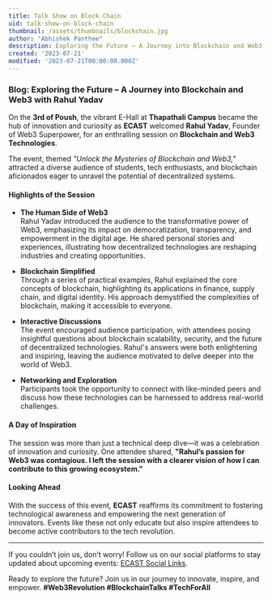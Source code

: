 ```yaml
---
title: Talk Show on Block Chain
uid: talk-show-on-block-chain
thumbnail: /assets/thumbnails/blockchain.jpg
author: "Abhishek Panthee"
description: Exploring the Future – A Journey into Blockchain and Web3 with Rahul Yadav  
created: '2023-07-21'
modified: '2023-07-21T00:00:00.000Z'
---
```


### Blog: Exploring the Future – A Journey into Blockchain and Web3 with Rahul Yadav  

On the **3rd of Poush**, the vibrant E-Hall at **Thapathali Campus** became the hub of innovation and curiosity as **ECAST** welcomed **Rahul Yadav**, Founder of Web3 Superpower, for an enthralling session on **Blockchain and Web3 Technologies**.  

The event, themed *"Unlock the Mysteries of Blockchain and Web3,"* attracted a diverse audience of students, tech enthusiasts, and blockchain aficionados eager to unravel the potential of decentralized systems.

#### Highlights of the Session  

- **The Human Side of Web3**  
   Rahul Yadav introduced the audience to the transformative power of Web3, emphasizing its impact on democratization, transparency, and empowerment in the digital age. He shared personal stories and experiences, illustrating how decentralized technologies are reshaping industries and creating opportunities.  

- **Blockchain Simplified**  
   Through a series of practical examples, Rahul explained the core concepts of blockchain, highlighting its applications in finance, supply chain, and digital identity. His approach demystified the complexities of blockchain, making it accessible to everyone.  

- **Interactive Discussions**  
   The event encouraged audience participation, with attendees posing insightful questions about blockchain scalability, security, and the future of decentralized technologies. Rahul's answers were both enlightening and inspiring, leaving the audience motivated to delve deeper into the world of Web3.  

- **Networking and Exploration**  
   Participants took the opportunity to connect with like-minded peers and discuss how these technologies can be harnessed to address real-world challenges.  

#### A Day of Inspiration  

The session was more than just a technical deep dive—it was a celebration of innovation and curiosity. One attendee shared, **"Rahul’s passion for Web3 was contagious. I left the session with a clearer vision of how I can contribute to this growing ecosystem."**  

#### Looking Ahead  

With the success of this event, **ECAST** reaffirms its commitment to fostering technological awareness and empowering the next generation of innovators. Events like these not only educate but also inspire attendees to become active contributors to the tech revolution.  

---

If you couldn’t join us, don’t worry! Follow us on our social platforms to stay updated about upcoming events: [ECAST Social Links](https://linktr.ee/ecastthapathali).  

Ready to explore the future? Join us in our journey to innovate, inspire, and empower. **#Web3Revolution #BlockchainTalks #TechForAll**